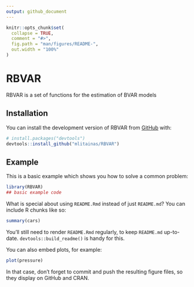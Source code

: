 ```yaml
---
output: github_document
---
```


<!-- README.md is generated from README.Rmd. Please edit that file -->

```r
knitr::opts_chunk$set(
  collapse = TRUE,
  comment = "#>",
  fig.path = "man/figures/README-",
  out.width = "100%"
)
```

# RBVAR

<!-- badges: start -->
<!-- badges: end -->

RBVAR is a set of functions for the estimation of BVAR models

## Installation

You can install the development version of RBVAR from [GitHub](https://github.com/) with:

``` r
# install.packages("devtools")
devtools::install_github("mlitainas/RBVAR")
```

## Example

This is a basic example which shows you how to solve a common problem:

```r
library(RBVAR)
## basic example code
```

What is special about using `README.Rmd` instead of just `README.md`? You can include R chunks like so:

```r
summary(cars)
```

You'll still need to render `README.Rmd` regularly, to keep `README.md` up-to-date. `devtools::build_readme()` is handy for this.

You can also embed plots, for example:

```r
plot(pressure)
```

In that case, don't forget to commit and push the resulting figure files, so they display on GitHub and CRAN.
